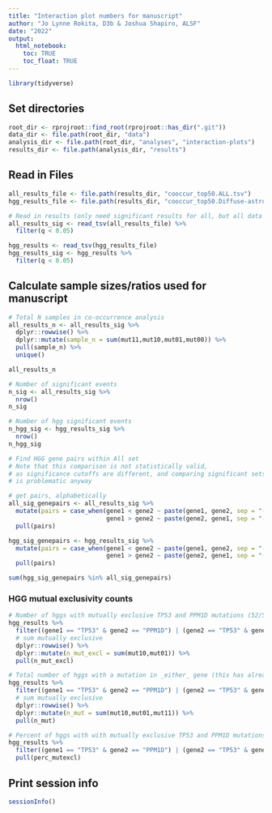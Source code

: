 ```yaml
---
title: "Interaction plot numbers for manuscript"
author: "Jo Lynne Rokita, D3b & Joshua Shapiro, ALSF"
date: "2022"
output: 
  html_notebook:
    toc: TRUE
    toc_float: TRUE
---
```


```r
library(tidyverse)
```

## Set directories 
```r
root_dir <- rprojroot::find_root(rprojroot::has_dir(".git"))
data_dir <- file.path(root_dir, "data")
analysis_dir <- file.path(root_dir, "analyses", "interaction-plots")
results_dir <- file.path(analysis_dir, "results")
```

## Read in Files
```r
all_results_file <- file.path(results_dir, "cooccur_top50.ALL.tsv")
hgg_results_file <- file.path(results_dir, "cooccur_top50.Diffuse-astrocytic-and-oligodendroglial-tumor.tsv")

# Read in results (only need significant results for all, but all data for hgg)
all_results_sig <- read_tsv(all_results_file) %>%
  filter(q < 0.05)

hgg_results <- read_tsv(hgg_results_file) 
hgg_results_sig <- hgg_results %>%
  filter(q < 0.05)
```

## Calculate sample sizes/ratios used for manuscript

```r
# Total N samples in co-occurrence analysis
all_results_n <- all_results_sig %>%
  dplyr::rowwise() %>%
  dplyr::mutate(sample_n = sum(mut11,mut10,mut01,mut00)) %>%
  pull(sample_n) %>%
  unique()

all_results_n
```


```r
# Number of significant events
n_sig <- all_results_sig %>%
  nrow()
n_sig

# Number of hgg significant events
n_hgg_sig <- hgg_results_sig %>%
  nrow()
n_hgg_sig

# Find HGG gene pairs within All set
# Note that this comparison is not statistically valid, 
# as significance cutoffs are different, and comparing significant sets 
# is problematic anyway

# get pairs, alphabetically
all_sig_genepairs <- all_results_sig %>%
  mutate(pairs = case_when(gene1 < gene2 ~ paste(gene1, gene2, sep = "-"),
                           gene1 > gene2 ~ paste(gene2, gene1, sep = "-"))) %>%
  pull(pairs)

hgg_sig_genepairs <- hgg_results_sig %>%
  mutate(pairs = case_when(gene1 < gene2 ~ paste(gene1, gene2, sep = "-"),
                           gene1 > gene2 ~ paste(gene2, gene1, sep = "-"))) %>%
  pull(pairs)

sum(hgg_sig_genepairs %in% all_sig_genepairs)
```

### HGG mutual exclusivity counts

```r
# Number of hggs with mutually exclusive TP53 and PPM1D mutations (52/54)
hgg_results %>%
  filter((gene1 == "TP53" & gene2 == "PPM1D") | (gene2 == "TP53" & gene1 == "PPM1D"))%>%
  # sum mutually exclusive
  dplyr::rowwise() %>%
  dplyr::mutate(n_mut_excl = sum(mut10,mut01)) %>%
  pull(n_mut_excl)

# Total number of hggs with a mutation in _either_ gene (this has already gone into the `perc_mutexcl` calculation)
hgg_results %>%
  filter((gene1 == "TP53" & gene2 == "PPM1D") | (gene2 == "TP53" & gene1 == "PPM1D")) %>%
  # sum mutually exclusive
  dplyr::rowwise() %>%
  dplyr::mutate(n_mut = sum(mut10,mut01,mut11)) %>%
  pull(n_mut)

# Percent of hggs with with mutually exclusive TP53 and PPM1D mutations
hgg_results %>%
  filter((gene1 == "TP53" & gene2 == "PPM1D") | (gene2 == "TP53" & gene1 == "PPM1D")) %>%
  pull(perc_mutexcl)
```

## Print session info
```r
sessionInfo()
```